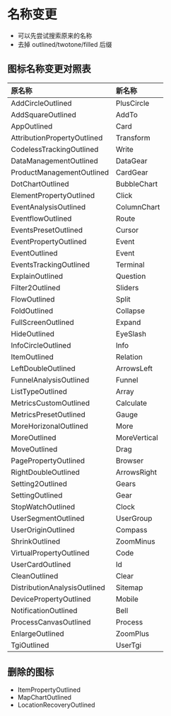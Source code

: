
<Meta title="Docs/Upgrading to 23.x" />

# 名称变更
- 可以先尝试搜索原来的名称
- 去掉 outlined/twotone/filled 后缀


## 图标名称变更对照表

| 原名称 | 新名称  
| :--- | :---- 
| AddCircleOutlined | PlusCircle 
| AddSquareOutlined | AddTo 
| AppOutlined | Card
| AttributionPropertyOutlined | Transform
| CodelessTrackingOutlined | Write
| DataManagementOutlined | DataGear
| ProductManagementOutlined | CardGear
| DotChartOutlined | BubbleChart
| ElementPropertyOutlined | Click
| EventAnalysisOutlined | ColumnChart
| EventflowOutlined | Route
| EventsPresetOutlined | Cursor
| EventPropertyOutlined | Event
| EventOutlined | Event
| EventsTrackingOutlined | Terminal
| ExplainOutlined | Question
| Filter2Outlined | Sliders
| FlowOutlined | Split
| FoldOutlined | Collapse
| FullScreenOutlined | Expand
| HideOutlined | EyeSlash
| InfoCircleOutlined | Info
| ItemOutlined | Relation
| LeftDoubleOutlined | ArrowsLeft
| FunnelAnalysisOutlined | Funnel
| ListTypeOutlined | Array
| MetricsCustomOutlined | Calculate
| MetricsPresetOutlined | Gauge
| MoreHorizonalOutlined | More
| MoreOutlined | MoreVertical
| MoveOutlined | Drag
| PagePropertyOutlined | Browser
| RightDoubleOutlined | ArrowsRight
| Setting2Outlined | Gears
| SettingOutlined | Gear
| StopWatchOutlined | Clock
| UserSegmentOutlined | UserGroup
| UserOriginOutlined | Compass
| ShrinkOutlined | ZoomMinus
| VirtualPropertyOutlined | Code
| UserCardOutlined | Id
| CleanOutlined | Clear
| DistributionAnalysisOutlined | Sitemap
| DevicePropertyOutlined | Mobile
| NotificationOutlined | Bell
| ProcessCanvasOutlined | Process
| EnlargeOutlined | ZoomPlus
| TgiOutlined | UserTgi
## 删除的图标

- ItemPropertyOutlined
- MapChartOutlined
- LocationRecoveryOutlined
